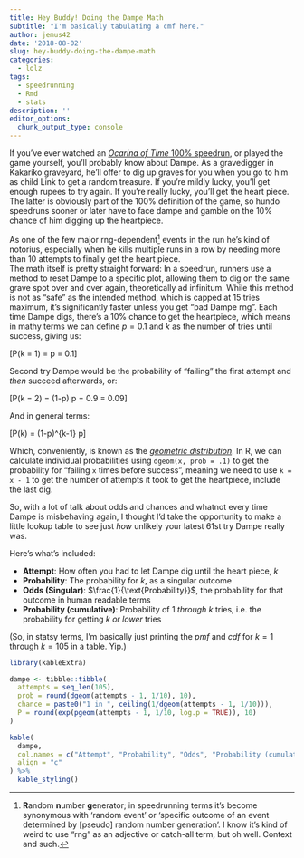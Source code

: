```yaml
---
title: Hey Buddy! Doing the Dampe Math
subtitle: "I'm basically tabulating a cmf here."
author: jemus42
date: '2018-08-02'
slug: hey-buddy-doing-the-dampe-math
categories:
  - lolz
tags:
  - speedrunning
  - Rmd
  - stats
description: ''
editor_options: 
  chunk_output_type: console
---
```


If you've ever watched an [*Ocarina of Time* 100% speedrun][oot100], or played the game yourself, you'll probably know about Dampe. As a gravedigger in Kakariko graveyard, he'll offer to dig up graves for you when you go to him as child Link to get a random treasure. If you're mildly lucky, you'll get enough rupees to try again. If you're really lucky, you'll get the heart piece.  
The latter is obviously part of the 100% definition of the game, so hundo speedruns sooner or later have to face dampe and gamble on the 10% chance of him digging up the heartpiece.

As one of the few major rng-dependent[^rng] events in the run he's kind of notorius, especially when he kills multiple runs in a row by needing more than 10 attempts to finally get the heart piece.  
The math itself is pretty straight forward: In a speedrun, runners use a method to reset Dampe to a specific plot, allowing them to dig on the same grave spot over and over again, theoretically ad infinitum. While this method is not as "safe" as the intended method, which is capped at 15 tries maximum, it's significantly faster unless you get "bad Dampe rng". Each time Dampe digs, there's a 10% chance to get the heartpiece, which means in mathy terms we can define $p = 0.1$ and $k$ as the number of tries until success, giving us:

\[P(k = 1) = p = 0.1\]

Second try Dampe would be the probability of "failing" the first attempt and *then* succeed afterwards, or:

\[P(k = 2) = (1-p) \times p = 0.9 \times 0.1 = 0.09\]

And in general terms:

\[P(k) = (1-p)^{k-1} \times p\]

Which, conveniently, is known as the [*geometric distribution*](https://en.wikipedia.org/wiki/Geometric_distribution). In R, we can calculate individual probabilities using `dgeom(x, prob = .1)` to get the probability for "failing `x` times before success", meaning we need to use `k = x - 1` to get the number of attempts it took to get the heartpiece, include the last dig.  

So, with a lot of talk about odds and chances and whatnot every time Dampe is misbehaving again, I thought I'd take the opportunity to make a little lookup table to see just *how* unlikely your latest 61st try Dampe really was.

Here's what's included:

- **Attempt**: How often you had to let Dampe dig until the heart piece, $k$
- **Probability**: The probability for $k$, as a singular outcome
- **Odds (Singular)**: $\frac{1}{\text{Probability}}$, the probability for that outcome in human readable terms
- **Probability (cumulative)**: Probability of $1$ *through* $k$ tries, i.e. the probability for getting $k$ *or lower* tries

(So, in statsy terms, I'm basically just printing the *pmf* and *cdf* for $k = 1$ through $k = 105$ in a table. Yip.)

```r
library(kableExtra)

dampe <- tibble::tibble(
  attempts = seq_len(105),
  prob = round(dgeom(attempts - 1, 1/10), 10),
  chance = paste0("1 in ", ceiling(1/dgeom(attempts - 1, 1/10))),
  P = round(exp(pgeom(attempts - 1, 1/10, log.p = TRUE)), 10)
)

kable(
  dampe, 
  col.names = c("Attempt", "Probability", "Odds", "Probability (cumulative)"),
  align = "c"
) %>%
  kable_styling()
```


[^rng]: **R**andom **n**umber **g**enerator; in speedrunning terms it's become synonymous with 'random event' or 'specific outcome of an event determined by [pseudo] random number generation'. I know it's kind of weird to use "rng" as an adjective or catch-all term, but oh well. Context and such.

[oot100]: https://www.speedrun.com/oot#100

